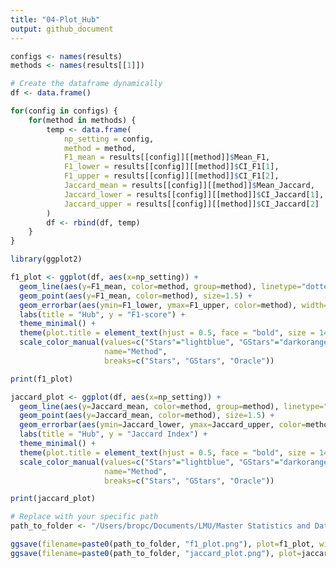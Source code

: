 ```yaml
---
title: "04-Plot_Hub"
output: github_document
---
```



```r

configs <- names(results)
methods <- names(results[[1]])

# Create the dataframe dynamically
df <- data.frame()

for(config in configs) {
    for(method in methods) {
        temp <- data.frame(
            np_setting = config,
            method = method,
            F1_mean = results[[config]][[method]]$Mean_F1,
            F1_lower = results[[config]][[method]]$CI_F1[1],
            F1_upper = results[[config]][[method]]$CI_F1[2],
            Jaccard_mean = results[[config]][[method]]$Mean_Jaccard,
            Jaccard_lower = results[[config]][[method]]$CI_Jaccard[1],
            Jaccard_upper = results[[config]][[method]]$CI_Jaccard[2]
        )
        df <- rbind(df, temp)
    }
}

```


```r
library(ggplot2)

f1_plot <- ggplot(df, aes(x=np_setting)) + 
  geom_line(aes(y=F1_mean, color=method, group=method), linetype="dotted", linewidth=1.5) + 
  geom_point(aes(y=F1_mean, color=method), size=1.5) +
  geom_errorbar(aes(ymin=F1_lower, ymax=F1_upper, color=method), width=0.2) +
  labs(title = "Hub", y = "F1-score") + 
  theme_minimal() +
  theme(plot.title = element_text(hjust = 0.5, face = "bold", size = 14)) + 
  scale_color_manual(values=c("Stars"="lightblue", "GStars"="darkorange", "Oracle"="black"), 
                     name="Method",
                     breaks=c("Stars", "GStars", "Oracle"))

print(f1_plot)
```



```r

jaccard_plot <- ggplot(df, aes(x=np_setting)) + 
  geom_line(aes(y=Jaccard_mean, color=method, group=method), linetype="dotted", linewidth=1.5) + 
  geom_point(aes(y=Jaccard_mean, color=method), size=1.5) +
  geom_errorbar(aes(ymin=Jaccard_lower, ymax=Jaccard_upper, color=method), width=0.2) +
  labs(title = "Hub", y = "Jaccard Index") + 
  theme_minimal() +
  theme(plot.title = element_text(hjust = 0.5, face = "bold", size = 14)) + 
  scale_color_manual(values=c("Stars"="lightblue", "GStars"="darkorange", "Oracle"="black"), 
                     name="Method",
                     breaks=c("Stars", "GStars", "Oracle"))

print(jaccard_plot)

```


```r

# Replace with your specific path
path_to_folder <- "/Users/bropc/Documents/LMU/Master Statistics and Data Science/Masterarbeit/R Master/StARS_Simulations/workflow/Storage_Plot_Hub"

ggsave(filename=paste0(path_to_folder, "f1_plot.png"), plot=f1_plot, width=10, height=6)
ggsave(filename=paste0(path_to_folder, "jaccard_plot.png"), plot=jaccard_plot, width=10, height=6)

```

